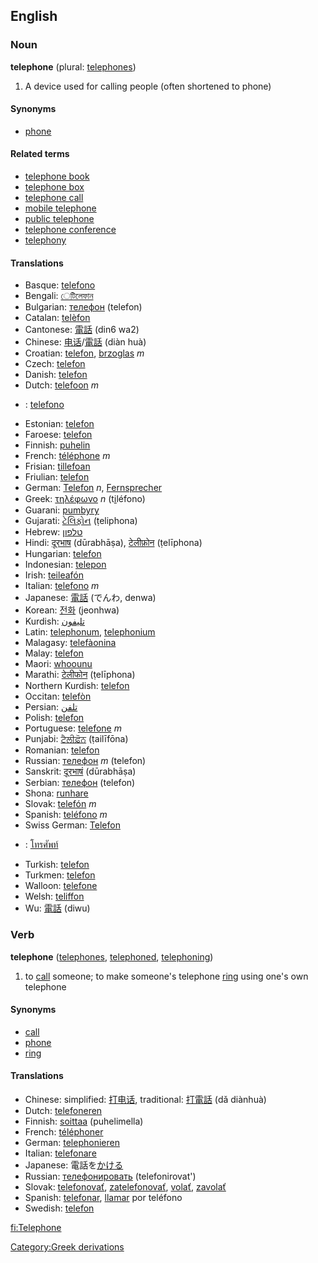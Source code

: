==English==
===Noun===
'''telephone''' (plural: [[telephones]])

# A device used for calling people (often shortened to phone)

====Synonyms====
*[[phone]]

====Related terms====
*[[telephone book]]
*[[telephone box]]
*[[telephone call]]
*[[mobile telephone]]
*[[public telephone]]
*[[telephone conference]]
*[[telephony]]

====Translations====
*Basque: [[telefono]]
*Bengali: [[েটিলেফান]]
*Bulgarian: [[телефон]] (telefon)
*Catalan: [[telèfon]]
*Cantonese: [[電話]] (din6 wa2)
*Chinese: [[电话]]/[[電話]] (diàn huà)
*Croatian: [[telefon]], [[brzoglas]] ''m''
*Czech: [[telefon]]
*Danish: [[telefon]]
*Dutch: [[telefoon]] ''m''
*{{eo}}: [[telefono]]
*Estonian: [[telefon]]
*Faroese: [[telefon]]
*Finnish: [[puhelin]]
*French: [[téléphone]] ''m''
*Frisian: [[tillefoan]]
*Friulian: [[telefon]]
*German: [[Telefon]] ''n'', [[Fernsprecher]]
*Greek: [[τηλέφωνο]] ''n'' (ti̱léfono)
*Guarani: [[pumbyry]]
*Gujarati: [[ટેલિફોન]] (ṭeliphona)
*Hebrew: [[טלפון]]
*Hindi: [[दूरभाष]] (dūrabhāṣa), [[टेलीफ़ोन]] (ṭelīphona)
*Hungarian: [[telefon]]
*Indonesian: [[telepon]]
*Irish: [[teileafón]]
*Italian: [[telefono]] ''m''
*Japanese: [[電話]] (でんわ, denwa)
*Korean: [[전화]] (jeonhwa)
*Kurdish: [[تليفون]]
*Latin: [[telephonum]], [[telephonium]]
*Malagasy: [[telefàonina]]
*Malay: [[telefon]]
*Maori: [[whoounu]]
*Marathi: [[टेलीफोन]] (ṭelīphona)
*Northern Kurdish: [[telefon]]
*Occitan: [[telefòn]]
*Persian: [[تلفن]]
*Polish: [[telefon]]
*Portuguese: [[telefone]] ''m''
*Punjabi: [[ਟੈਲੀਫ਼ੋਨ]] (ṭailīfōna)
*Romanian: [[telefon]]
*Russian: [[телефон]] ''m'' (telefon)
*Sanskrit: [[दूरभाषं]] (dūrabhāṣa)
*Serbian: [[телефон]] (telefon)
*Shona: [[runhare]]
*Slovak: [[telefón]] ''m''
*Spanish: [[teléfono]] ''m''
*Swiss German: [[Telefon]]
*{{th}}: [[โทรศัพท์]]
*Turkish: [[telefon]]
*Turkmen: [[telefon]]
*Walloon: [[telefone]]
*Welsh: [[teliffon]]
*Wu: [[電話]] (diwu)

===Verb===
'''telephone''' ([[telephones]], [[telephoned]], [[telephoning]])
# to [[call]] someone; to make someone's telephone [[ring]] using one's own telephone

====Synonyms====
*[[call]]
*[[phone]]
*[[ring]]

====Translations====
*Chinese: simplified: [[打电话]], traditional: [[打電話]] (dǎ diànhuà)
*Dutch: [[telefoneren]]
*Finnish: [[soittaa]] (puhelimella)
*French: [[téléphoner]]
*German: [[telephonieren]]
*Italian: [[telefonare]]
*Japanese: 電話を[[かける]]
*Russian: [[телефонировать]] (telefonirovat')
*Slovak: [[telefonovať]], [[zatelefonovať]], [[volať]], [[zavolať]]
*Spanish: [[telefonar]], [[llamar]] por teléfono
*Swedish: [[telefon]]

[[Category:Greek derivations]]
[[fi:Telephone]]